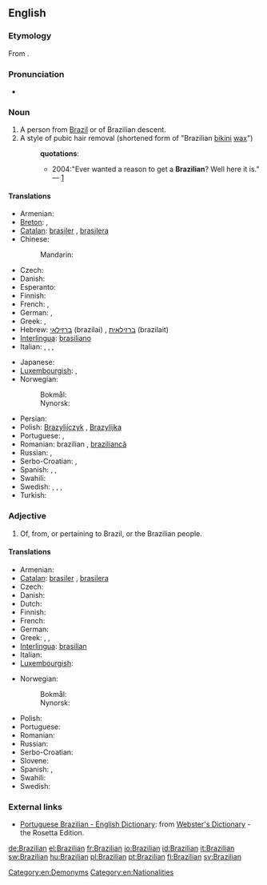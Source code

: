 {{also|brazilian}}
==English==

===Etymology===
From {{suffix|Brazil|ian}}.

===Pronunciation===
* {{IPA|/brəˈzɪlɪən/}}

===Noun===
{{en-noun}}

# A person from [[Brazil]] or of Brazilian descent.
# A style of pubic hair removal (shortened form of "Brazilian [[bikini]] [[wax]]")
#: '''quotations''':
#:* 2004:"Ever wanted a reason to get a '''Brazilian'''? Well here it is." — [http://www.tinbilly.com./whatson.html]

====Translations====
{{trans-top|person from Brazil}}
* Armenian: {{t|hy|բրազիլացի|tr=brazilac’i|sc=Armn}}
* [[Breton]]: {{t+|br|Braziliad|m|xs=Breton}}, {{t+|br|Braziliadez|f|xs=Breton}}
* [[Catalan]]: [[brasiler]] {{m}}, [[brasilera]] {{f}}
* Chinese:
*: Mandarin: {{t|cmn|巴西人|tr=Bāxī-rén|sc=Hani}}
* Czech: {{t-|cs|Brazilec|m}}
* Danish: {{t|da|brasilianer|c}}
* Esperanto: {{t-|eo|Brazilano|xs=Esperanto}}
* Finnish: {{t+|fi|brasilialainen}}
* French: {{t+|fr|brésilien|m}}, {{t+|fr|brésilienne|f}}
* German: {{t+|de|Brasilianer|m}}, {{t+|de|Brasilianerin|f}}
* Greek: {{t|el|Βραζιλιάνος|m|tr=Vraziliános}}, {{t|el|Βραζιλιάνα|f|tr=Vraziliána}}
* Hebrew: [[ברזילאי]] (brazilai) {{m}}, [[ברזילאית]] (brazilait) {{f}}
* [[Interlingua]]: [[brasiliano]]
* Italian: {{t-|it|brasiliano|m}}, {{t-|it|brasiliana|f}}, {{t-|it|brasiliani|m|p}}, {{t-|it|brasiliane|f|p}}
{{trans-mid}}
* Japanese: {{t+|ja|ブラジル人|tr=Burajirujin}}
* [[Luxembourgish]]: {{t|lb|Brasilianer|m}}, {{t|lb|Brasilianerin|f}}
* Norwegian:
*: Bokmål: {{t-|no|brasilianer|m}}
*: Nynorsk: {{t+|nn|brasilianar|m|xs=Norwegian Nynorsk}}
* Persian: {{t|fa|برزیلی |sc=fa-Arab}}
* Polish: [[Brazylijczyk]] {{m}}, [[Brazylijka]] {{f}}
* Portuguese: {{t+|pt|brasileiro|m}}, {{t+|pt|brasileira|f}}
* Romanian: brazilian {{m}}, [[braziliancă]] {{f}}
* Russian: {{t+|ru|бразилец|m|tr=brazílec}}, {{t+|ru|бразильянка|f|tr=brazil'jánka}}
* Serbo-Croatian: {{t|sh|Brazilac|m}}, {{t|sh|Brazilka|f}}
* Spanish: {{t+|es|brasileño|m}}, {{t-|es|brasileña|f}}, {{t|es|brasilero}}
* Swahili: {{t|sw|Mbrazili}}
* Swedish: {{t|sv|brasilian|c}}, {{t|sv|brasilianare|c}}, {{t|sv|brasilianska|c}}, {{t|sv|brasse|c}}
* Turkish: {{t|tr|Brezilyalı}}
{{trans-bottom}}

===Adjective===
{{en-adj|-}}

# Of, from, or pertaining to Brazil, or the Brazilian people.

====Translations====
{{trans-top|pertaining to Brazil}}
* Armenian: {{t|hy|բրազիլական|tr=brazilakan|sc=Armn}}
* [[Catalan]]: [[brasiler]] {{m}}, [[brasilera]] {{f}}
* Czech: {{t-|cs|brazilský|m}}
* Danish: {{t|da|brasiliansk}}
* Dutch: {{t+|nl|Braziliaans}}
* Finnish: {{t+|fi|brasilialainen}}
* French: {{t+|fr|brésilien}}
* German: {{t+|de|brasilianisch}}
* Greek: {{t|el|βραζιλάνικος|m}}, {{t|el|βραζιλιάνικη|f}}, {{t|el|βραζιλιάνικο|n}}
* [[Interlingua]]: [[brasilian]]
* Italian: {{t-|it|brasiliano}}
* [[Luxembourgish]]: {{t|lb|brasilianesch}}
{{trans-mid}}
* Norwegian:
*: Bokmål: {{t|nb|brasiliansk}}
*: Nynorsk: {{t|nn|brasiliansk}}
* Polish: {{t+|pl|brazylijski|m}}
* Portuguese: {{t+|pt|brasileiro}}
* Romanian: {{t+|ro|brazilian}}
* Russian: {{t+|ru|бразильский|tr=brazíl'skij}}
* Serbo-Croatian: {{t|sh|brazilski}}
* Slovene: {{t+|sl|brazilski|alt=brazílski}}
* Spanish: {{t+|es|brasileño}}, {{t|es|brasilero|m}}
* Swahili: {{t|sw|Kibrazili}}
* Swedish: {{t+|sv|brasiliansk}}
{{trans-bottom}}

===External links===
* [http://www.websters-online-dictionary.org/definition/Portuguese+Brazilian-english/ Portuguese Brazilian - English Dictionary]: from [http://www.websters-online-dictionary.org/ Webster's Dictionary] - the Rosetta Edition.

[[Category:en:Demonyms]]
[[Category:en:Nationalities]]

[[de:Brazilian]]
[[el:Brazilian]]
[[fr:Brazilian]]
[[io:Brazilian]]
[[id:Brazilian]]
[[it:Brazilian]]
[[sw:Brazilian]]
[[hu:Brazilian]]
[[pl:Brazilian]]
[[pt:Brazilian]]
[[fi:Brazilian]]
[[sv:Brazilian]]